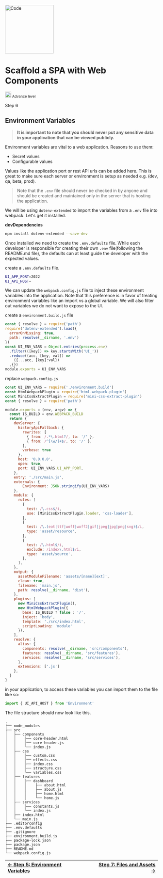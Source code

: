 


<Meta title="Welcome/Recipes/Scaffold a SPA/Step 6: Environment Variables" />

<div className="recipe">
  <img src={Code} alt="Code" height="160" />
  <div classNamw="flex-col">
    <h1 className="heading">Scaffold a SPA with Web Components</h1>
    <small className="flex"> <img src={AdvanceLevel} alt="Intermedite Level" height="20" /> Advance level</small>
    <p>Step 6
    </p>
  </div>
</div>


## Environment Variables

> **It is important to note that you should never put any sensitive data
in your application that can be viewed publicly.**

Environment variables are vital to a web application. Reasons to use
them:
- Secret values
- Configurable values

Values like the application port or rest API urls can be added here.
This is great to make sure each server or environment is setup as needed e.g.
(dev, qa, beta, prod).

> Note that the `.env` file should never be checked in by
anyone and should be created and maintained only in the server that is hosting the
application.

We will be using `dotenv-extended` to import the variables from a `.env` file
into webpack. Let's get it installed.

**devDependencies**
```sh
npm install dotenv-extended --save-dev
```

Once installed we need to create the `.env.defaults` file.  While each developer
is responsible for creating their own `.env` file(following the README.md file),
the defaults can at least guide the developer with the expected values.

create a `.env.defaults` file.

```sh
UI_APP_PORT=2022
UI_API_HOST=
```

We can update the `webpack.config.js` file to inject these environment variables
into the application. Note that this preference is in favor of treating environment
variables like an import vs a global variable.  We will also filter out variables
we do not want to expose to the UI.

create a `environment.build.js` file
```js
const { resolve } = require('path')
require('dotenv-extended').load({
  errorOnMissing: true,
  path: resolve(__dirname, '.env')
})
const UI_ENV_VARS = Object.entries(process.env)
  .filter(([key]) => key.startsWith('UI_'))
  .reduce((acc, [key, val]) =>
    ({...acc, [key]:val})
  ,{})
module.exports = UI_ENV_VARS
```

replace `webpack.config.js`
```js
const UI_ENV_VARS = require('./environment.build')
const HtmlWebpackPlugin = require('html-webpack-plugin')
const MiniCssExtractPlugin = require('mini-css-extract-plugin')
const { resolve } = require('path')

module.exports = (env, argv) => {
  const IS_BUILD = env.WEBPACK_BUILD
  return {
    devServer: {
      historyApiFallback: {
        rewrites: [
          { from: /.*\.html?/, to: '/' },
          { from: /^[\w/]+$/, to: '/' },
        ],
        verbose: true
      },
      host: '0.0.0.0',
      open: true,
      port: UI_ENV_VARS.UI_APP_PORT,
    },
    entry: './src/main.js',
    externals: {
        Environment: JSON.stringify(UI_ENV_VARS)
    },
    module: {
      rules: [
        {
          test: /\.css$/i,
          use: [MiniCssExtractPlugin.loader, 'css-loader'],
        },
        {
          test: /\.(eot|ttf|woff|woff2|gif|jpeg|jpg|png|svg)$/i,
          type: 'asset/resource',
        },
        {
          test: /\.html$/i,
          exclude: /index\.html$/i,
          type: 'asset/source',
        },
      ],
    },
    output: {
      assetModuleFilename: 'assets/[name][ext]',
      clean: true,
      filename: 'main.js',
      path: resolve(__dirname, 'dist'),
    },
    plugins: [
      new MiniCssExtractPlugin(),
      new HtmlWebpackPlugin({
        base: IS_BUILD ? false : '/',
        inject: 'body',
        template: './src/index.html',
        scriptLoading: 'module'
      }),
    ],
    resolve: {
      alias: {
        components: resolve(__dirname, 'src/components'),
        features: resolve(__dirname, 'src/features'),
        services: resolve(__dirname, 'src/services'),
      },
      extensions: ['.js']
    },
  }
}
```

in your application, to access these variables you can import them to the file like so:

```js
import { UI_API_HOST } from 'Environment'
```


The file structure should now look like this.

```
.
├── node_modules
├── src
│   ├── components
│   │    ├── core-header.html
│   │    ├── core-header.js
│   │    └── index.js
│   ├── css
│   │    ├── custom.css
│   │    ├── effects.css
│   │    ├── index.css
│   │    ├── structure.css
│   │    └── variables.css
│   ├── features
│   │    ├── dashboard
│   │    │    ├── about.html
│   │    │    ├── about.js
│   │    │    ├── home.html
│   │    │    └── home.js
│   ├── services
│   │    ├── constants.js
│   │    └── index.js
│   ├── index.html
│   └── main.js
├── .editorconfig
├── .env.defaults
├── .gitignore
├── environment.build.js
├── package-lock.json
├── package.json
├── README.md
└── webpack.config.js
```

| [&#8592; Step 5: Environment Variables](?path=/docs/welcome-recipes-scaffold-a-spa-step-5-features--page) |  | [Step 7: Files and Assets &#8594;](?path=/docs/welcome-recipes-scaffold-a-spa-step-7-files-and-assets--page)
|:---------|:---------:|---------:|
